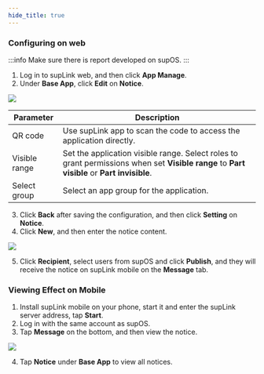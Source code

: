 ```yaml
---
hide_title: true
---
```


### Configuring on web

:::info
Make sure there is report developed on supOS.
:::

1. Log in to supLink web, and then click **App Manage**.
2. Under **Base App**, click **Edit** on **Notice**.

<img width={450} src="https://wordpressfreezonex.oss-accelerate.aliyuncs.com/supLink/41.png" />

<table>
    <thead>
      <tr>
        <th>Parameter</th>
        <th>Description</th>
      </tr>
    </thead>
    <tbody>
      <tr>
        <td>QR code</td>
        <td>Use supLink app to scan the code to access the application directly.</td>
      </tr>
      <tr>
        <td>Visible range</td>
        <td>Set the application visible range. Select roles to grant permissions when set <b>Visible range</b> to <b>Part visible</b> or <b>Part invisible</b>.</td>
      </tr>
      <tr>
        <td>Select group</td>
        <td>Select an app group for the application.</td>
      </tr>
    </tbody>
</table>

3. Click **Back** after saving the configuration, and then click **Setting** on **Notice**.
4. Click **New**, and then enter the notice content.

<img width={450} src="https://wordpressfreezonex.oss-accelerate.aliyuncs.com/supLink/42.png" />

5. Click **Recipient**, select users from supOS and click **Publish**, and they will receive the notice on supLink mobile on the **Message** tab.

### Viewing Effect on Mobile

1. Install supLink mobile on your phone, start it and enter the supLink server address, tap **Start**.
2. Log in with the same account as supOS.
3. Tap **Message** on the bottom, and then view the notice.<br />

<img className="image-zoom" src="https://wordpressfreezonex.oss-accelerate.aliyuncs.com/supLink/43.png" />

4. Tap **Notice** under **Base App** to view all notices.
